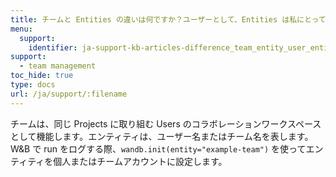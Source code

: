 ---
title: チームと Entities の違いは何ですか？ユーザーとして、Entities は私にとって何を意味しますか？
menu:
  support:
    identifier: ja-support-kb-articles-difference_team_entity_user_entity_mean_me
support:
  - team management
toc_hide: true
type: docs
url: /ja/support/:filename
---
チームは、同じ Projects に取り組む Users のコラボレーションワークスペースとして機能します。エンティティは、ユーザー名またはチーム名を表します。W&B で run をログする際、`wandb.init(entity="example-team")` を使ってエンティティを個人またはチームアカウントに設定します。